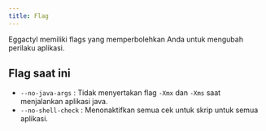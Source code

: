 ```yaml
---
title: Flag
---
```


Eggactyl memiliki flags yang memperbolehkan Anda untuk mengubah perilaku aplikasi.

## Flag saat ini

- `--no-java-args` : Tidak menyertakan flag `-Xmx` dan `-Xms` saat menjalankan aplikasi java.
- `--no-shell-check` : Menonaktifkan semua cek untuk skrip untuk semua aplikasi.
